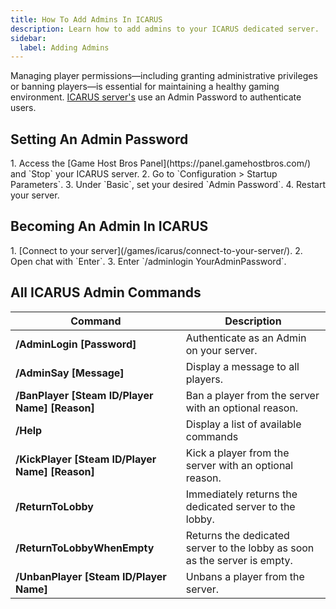 ```yaml
---
title: How To Add Admins In ICARUS
description: Learn how to add admins to your ICARUS dedicated server.
sidebar:
  label: Adding Admins
---
```


Managing player permissions—including granting administrative privileges or banning players—is essential for maintaining a healthy gaming environment. [ICARUS server's](https://www.gamehostbros.com/icarus-server-hosting/) use an Admin Password to authenticate users.

## Setting An Admin Password

<Steps>
1. Access the [Game Host Bros Panel](https://panel.gamehostbros.com/) and `Stop` your ICARUS server.
2. Go to `Configuration > Startup Parameters`.
3. Under `Basic`, set your desired `Admin Password`.
4. Restart your server.
</Steps>

## Becoming An Admin In ICARUS

<Steps>
1. [Connect to your server](/games/icarus/connect-to-your-server/).
2. Open chat with `Enter`.
3. Enter `/adminlogin YourAdminPassword`.
</Steps>

## All ICARUS Admin Commands

| Command | Description |
|---------|-------------|
| **/AdminLogin [Password]** | Authenticate as an Admin on your server. |
| **/AdminSay [Message]** | Display a message to all players. |
| **/BanPlayer [Steam ID/Player Name] [Reason]** | Ban a player from the server with an optional reason. |
| **/Help** | Display a list of available commands |
| **/KickPlayer [Steam ID/Player Name] [Reason]** | Kick a player from the server with an optional reason. |
| **/ReturnToLobby** | Immediately returns the dedicated server to the lobby. |
| **/ReturnToLobbyWhenEmpty** | Returns the dedicated server to the lobby as soon as the server is empty. |
| **/UnbanPlayer [Steam ID/Player Name]** | Unbans a player from the server. |